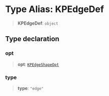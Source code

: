 # Type Alias: KPEdgeDef

> **KPEdgeDef**: `object`

## Type declaration

### opt

> **opt**: [`KPEdgeShapeOpt`](/api/interfaces/KPEdgeShapeOpt)

### type

> **type**: `"edge"`
